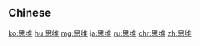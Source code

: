{{also|思維}}
==Chinese==
{{zh-see|思維}}

[[ko:思维]]
[[hu:思维]]
[[mg:思维]]
[[ja:思维]]
[[ru:思维]]
[[chr:思维]]
[[zh:思维]]